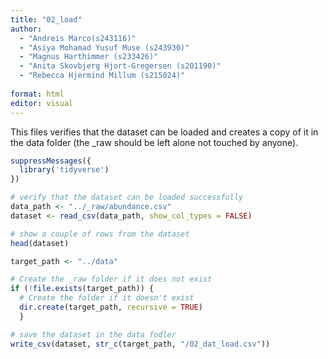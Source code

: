 ```yaml
---
title: "02_load"
author: 
  - "Andreis Marco(s243116)" 
  - "Asiya Mohamad Yusuf Muse (s243930)"
  - "Magnus Harthimmer (s233426)"  
  - "Anita Skovbjerg Hjort-Gregersen (s201190)"
  - "Rebecca Hjermind Millum (s215024)"
  
format: html
editor: visual
---
```


This files verifies that the dataset can be loaded and creates a copy of it in the data folder (the \_raw should be left alone not touched by anyone).

```r
suppressMessages({
  library('tidyverse')
})
```

```r
# verify that the dataset can be loaded successfully
data_path <- "../_raw/abundance.csv"
dataset <- read_csv(data_path, show_col_types = FALSE)
```

```r
# show a couple of rows from the dataset
head(dataset)
```

```r
target_path <- "../data"

# Create the _raw folder if it does not exist
if (!file.exists(target_path)) {
  # Create the folder if it doesn't exist
  dir.create(target_path, recursive = TRUE)
  }

# save the dataset in the data fodler
write_csv(dataset, str_c(target_path, "/02_dat_load.csv"))
```
